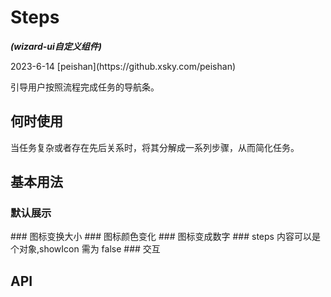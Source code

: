 

<Meta of={StepsStories} />

# Steps
<em><strong>(wizard-ui自定义组件)</strong></em>
<p>2023-6-14 [peishan](https://github.xsky.com/peishan)</p>

引导用户按照流程完成任务的导航条。

## 何时使用

当任务复杂或者存在先后关系时，将其分解成一系列步骤，从而简化任务。

## 基本用法
### 默认展示
<Canvas of={StepsStories.Basic}/>
### 图标变换大小
<Canvas of={StepsStories.Size}/>
### 图标颜色变化
<Canvas of={StepsStories.Color}/>
### 图标变成数字
<Canvas of={StepsStories.IconNumber}/>
### steps 内容可以是个对象,showIcon 需为 false
<Canvas of={StepsStories.StepsObject}/>
### 交互
<Canvas of={StepsStories.Interaction}/>

## API
<ArgTypes />